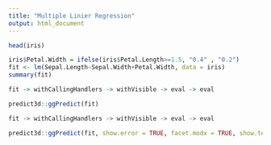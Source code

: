 ```yaml
---
title: "Multiple Linier Regression"
output: html_document
---
```

```r
head(iris)
```

```r
iris$Petal.Width = ifelse(iris$Petal.Length>=1.5, "0.4" , "0.2")
fit <- lm(Sepal.Length~Sepal.Width+Petal.Width, data = iris)
summary(fit)
```
```r
fit -> withCallingHandlers -> withVisible -> eval -> eval
```

```r
predict3d::ggPredict(fit)
```

```r
fit -> withCallingHandlers -> withVisible -> eval -> eval
```

```r
predict3d::ggPredict(fit, show.error = TRUE, facet.modx = TRUE, show.text = FALSE)
```

